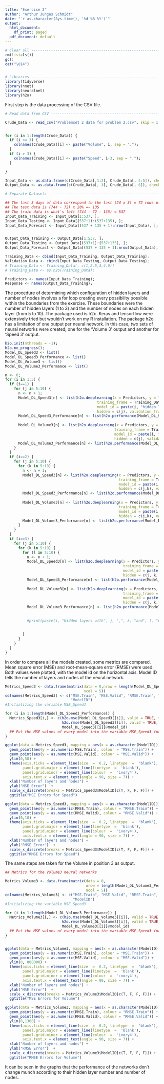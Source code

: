 ```yaml
---
title: "Exercise 2"
author: "Arthur Junges Schmidt"
date: "`r as.character(Sys.time(), '%d %B %Y')`"
output:
  html_document:
    df_print: paged
  pdf_document: default
---
```

```r
# Clear all ---------------------------------------------------------------
rm(list=ls())
gc()
cat("\014") 


# Libraries ---------------------------------------------------------------
library(tidyverse)
library(nnet)
library(neuralnet)
library(h2o)
```



First step is the data processing of the CSV file.

```r
# Read data from CSV ------------------------------------------------------

Crude_Data <- read_csv("Problemset 2 data for problem 2.csv", skip = 1, col_names = TRUE);


for (i in 1:length(Crude_Data)) {
  if (i <= 3) {
    colnames(Crude_Data)[i] <- paste("Volume", i, sep = ".");
  }
  if (i > 3) {
    colnames(Crude_Data)[i] <- paste("Speed", i-3, sep = ".");
  }

}

Input_Data <- as.data.frame(c(Crude_Data[,1:2], Crude_Data[, 4:5]), check.names = FALSE);
Output_Data <- as.data.frame(c(Crude_Data[, 3], Crude_Data[, 6]), check.names = FALSE);

# Separate Datasets  ------------------------------------------------------

## The last 3 days of data correspond to the last (24 x 3) = 72 rows of the data set
## The test data is (744 - 72) x 20% =~ 135
## The train data is what's left (744 - 72 - 135) = 537
Input_Data_Training <- Input_Data[1:537, ];
Input_Data_Testing <- Input_Data[(537+1):(537+135), ];
Input_Data_Forecast <- Input_Data[(537 + 135 + 1):nrow(Input_Data), ];


Output_Data_Training <- Output_Data[1:537, ];
Output_Data_Testing <- Output_Data[(537+1):(537+135), ];
Output_Data_Forecast <- Output_Data[(537 + 135 + 1):nrow(Output_Data), ];

Training_Data <- cbind(Input_Data_Training, Output_Data_Training);
Validation_Data <- cbind(Input_Data_Testing, Output_Data_Testing);
# Training_Data <- Training_Data[, c(1,2,5,3,4,6)]
# Training_Data <- as.h2o(Training_Data);

Predictors <- names(Input_Data_Training);
Response <- names(Output_Data_Training);
```


The procedure of determining which configuration of hidden layers and number of nodes involves a for loop creating every possibility possible within the boundaries from the exercise. These boundaries were the number of hidden layers (1 to 3) and the number of nodes on each hidden layer (from 5 to 10). The package used is h2o. Keras and tensorflow were extensively tried but wouldn't work on my R installation. The package h2o has a limitation of one output per neural network. In this case, two sets of neural networks were created, one for the 'Volume 3' output and another for 'Speed 3' output.

\scriptsize 

```r
h2o.init(nthreads = -1);
h2o.no_progress();
Model_DL_Speed3 <- list()
Model_DL_Speed3_Performance <- list()
Model_DL_Volume3 <- list()
Model_DL_Volume3_Performance <- list()

n <- 0;
for (i in 1:3) {
  if (i==1) {
    for (j in 5:10) {
      n <- n + 1;
      Model_DL_Speed3[n] <- list(h2o.deeplearning(x = Predictors, y = "Speed.3",
                                          training_frame = Training_Data %>% as.h2o(), 
                                          model_id = paste(i, "hidden layer with", j, "nodes", sep = " "), 
                                          hidden = c(j), validation_frame = Validation_Data %>% as.h2o()));
      Model_DL_Speed3_Performance[n] <- list(h2o.performance(Model_DL_Speed3[[n]], valid = TRUE ))
      
      Model_DL_Volume3[n] <- list(h2o.deeplearning(x = Predictors, y = "Volume.3",
                                                  training_frame = Training_Data %>% as.h2o(), 
                                                  model_id = paste(i, "hidden layer with", j, "nodes", sep = " "), 
                                                  hidden = c(j), validation_frame = Validation_Data %>% as.h2o()));
      Model_DL_Volume3_Performance[n] <- list(h2o.performance(Model_DL_Volume3[[n]], valid = TRUE))
    }
  }
  if (i==2) {
    for (j in 5:10) {
      for (k in 5:10) {
        n <- n + 1;
        Model_DL_Speed3[n] <- list(h2o.deeplearning(x = Predictors, y = "Speed.3",
                                                    training_frame = Training_Data %>% as.h2o(), 
                                                    model_id = paste(i, "hidden layers with", j, "and", k, "nodes", sep = " "), 
                                                    hidden = c(j,k), validation_frame = Validation_Data %>% as.h2o()));
        Model_DL_Speed3_Performance[n] <- list(h2o.performance(Model_DL_Speed3[[n]], valid = TRUE))
        
        Model_DL_Volume3[n] <- list(h2o.deeplearning(x = Predictors, y = "Volume.3",
                                                    training_frame = Training_Data %>% as.h2o(), 
                                                    model_id = paste(i, "hidden layers with", j, "and", k, "nodes", sep = " "), 
                                                    hidden = c(j,k), validation_frame = Validation_Data %>% as.h2o()));
        Model_DL_Volume3_Performance[n] <- list(h2o.performance(Model_DL_Volume3[[n]], valid = TRUE))
      }
    }
  }
  if (i==3) {
    for (j in 5:10) {
      for (k in 5:10) {
        for (l in 5:10) {
          n <- n + 1;
          Model_DL_Speed3[n] <- list(h2o.deeplearning(x = Predictors, y = "Speed.3",
                                                      training_frame = Training_Data %>% as.h2o(), 
                                                      model_id = paste(i, "hidden layers with", j, ",", k, "and", l, "nodes", sep = " "), 
                                                      hidden = c(j, k, l), validation_frame = Validation_Data %>% as.h2o()));
          Model_DL_Speed3_Performance[n] <- list(h2o.performance(Model_DL_Speed3[[n]], valid = TRUE))
          
          Model_DL_Volume3[n] <- list(h2o.deeplearning(x = Predictors, y = "Volume.3",
                                                      training_frame = Training_Data %>% as.h2o(), 
                                                      model_id = paste(i, "hidden layers with", j, ",", k, "and", l, "nodes", sep = " "), 
                                                      hidden = c(j, k, l), validation_frame = Validation_Data %>% as.h2o()));
          Model_DL_Volume3_Performance[n] <- list(h2o.performance(Model_DL_Volume3[[n]], valid = TRUE))
          
          
          #print(paste(i, "hidden layers with", j, ",", k, "and", l, "nodes", sep = " "));
          
          
        }
      }
    }
  }
}

```
\normalsize
In order to compare all the models created, some metrics are compared. Mean square error (MSE) and root-mean-square error (RMSE) were used. Both values were plotted, with the model id on the horizontal axis. Model ID tells the number of layers and nodes of the neural network.


```r
Metrics_Speed3 <- data.frame(matrix(data = 0,nrow = length(Model_DL_Speed3_Performance), 
                                    ncol = 5))
colnames(Metrics_Speed3) <- c("MSE.Train", "MSE.Valid", "RMSE.Train", "RMSE.Valid", 
                              "ModelID")
#Initializing the variable MSE_Speed3

for (i in 1:length(Model_DL_Speed3_Performance)) {
  Metrics_Speed3[i,] <- c(h2o.mse(Model_DL_Speed3[[i]], valid = TRUE, train = TRUE), 
                          h2o.rmse(Model_DL_Speed3[[i]], valid = TRUE, train = TRUE), 
                          Model_DL_Speed3[[i]]@model_id)
  ## Put the MSE values of every model into the variable MSE_Speed3 for a graph
}

ggplot(data = Metrics_Speed3, mapping = aes(x = as.character(ModelID))) + 
  geom_point(aes(y = as.numeric(MSE.Train), colour = "MSE.Train")) +
  geom_point(aes(y = as.numeric(MSE.Valid), colour = "MSE.Valid")) +
  ylim(0,50) + 
  theme(axis.ticks = element_line(size  =  0.2, linetype  =  'blank'),
        panel.grid.major = element_line(linetype  =  'blank'), 
        panel.grid.minor = element_line(colour  =  'ivory4'),
        axis.text.x = element_text(angle = 90, size = 7)) + 
  xlab("Number of layers and nodes") +
  ylab("MSE Error")  +
  scale_x_discrete(breaks = Metrics_Speed3$ModelID[c(T, F, F, F)]) +
  ggtitle("MSE Errors for Speed")

ggplot(data = Metrics_Speed3, mapping = aes(x = as.character(ModelID))) + 
  geom_point(aes(y = as.numeric(RMSE.Train), colour = "RMSE.Train")) +
  geom_point(aes(y = as.numeric(RMSE.Valid), colour = "RMSE.Valid")) +
  ylim(0,10) + 
  theme(axis.ticks = element_line(size  =  0.2, linetype  =  'blank'),
        panel.grid.major = element_line(linetype  =  'blank'), 
        panel.grid.minor = element_line(colour  =  'ivory4'),
        axis.text.x = element_text(angle = 90, size = 7)) + 
  xlab("Number of layers and nodes") +
  ylab("RMSE Error")  +
  scale_x_discrete(breaks = Metrics_Speed3$ModelID[c(T, F, F, F)]) +
  ggtitle("RMSE Errors for Speed")
```
The same steps are taken for the Volume in position 3 as output.
```r
## Metrics for the Volume3 neural networks

Metrics_Volume3 <- data.frame(matrix(data = 0,
                                     nrow = length(Model_DL_Volume3_Performance), 
                                     ncol = 5))
colnames(Metrics_Volume3) <- c("MSE.Train", "MSE.Valid", "RMSE.Train", "RMSE.Valid", 
                               "ModelID")
#Initializing the variable MSE_Speed3

for (i in 1:length(Model_DL_Volume3_Performance)) {
  Metrics_Volume3[i,] <- c(h2o.mse(Model_DL_Volume3[[i]], valid = TRUE, train = TRUE), 
                          h2o.rmse(Model_DL_Volume3[[i]], valid = TRUE, train = TRUE), 
                          Model_DL_Volume3[[i]]@model_id)
  ## Put the MSE values of every model into the variable MSE_Speed3 for a graph
}


ggplot(data = Metrics_Volume3, mapping = aes(x = as.character(ModelID))) + 
  geom_point(aes(y = as.numeric(MSE.Train), colour = "MSE.Train")) +
  geom_point(aes(y = as.numeric(MSE.Valid), colour = "MSE.Valid")) +
  ylim(0, 800000) + 
  theme(axis.ticks = element_line(size  =  0.2, linetype  =  'blank'),
        panel.grid.major = element_line(linetype  =  'blank'), 
        panel.grid.minor = element_line(colour  =  'ivory4'),
        axis.text.x = element_text(angle = 90, size = 7)) + 
  xlab("Number of layers and nodes") +
  ylab("MSE Error")  +
  scale_x_discrete(breaks = Metrics_Volume3$ModelID[c(T, F, F, F)]) +
  ggtitle("MSE Errors for Volume")

ggplot(data = Metrics_Volume3, mapping = aes(x = as.character(ModelID))) + 
  geom_point(aes(y = as.numeric(RMSE.Train), colour = "RMSE.Train")) +
  geom_point(aes(y = as.numeric(RMSE.Valid), colour = "RMSE.Valid")) +
  ylim(0,1300) + 
  theme(axis.ticks = element_line(size  =  0.2, linetype  =  'blank'),
        panel.grid.major = element_line(linetype  =  'blank'), 
        panel.grid.minor = element_line(colour  =  'ivory4'),
        axis.text.x = element_text(angle = 90, size = 7)) + 
  xlab("Number of layers and nodes") +
  ylab("RMSE Error")  +
  scale_x_discrete(breaks = Metrics_Volume3$ModelID[c(T, F, F, F)]) +
  ggtitle("RMSE Errors for Volume")
```

It can be seen in the graphs that the performance of the networks don't change munch according to their hidden layer number and number of nodes. 

